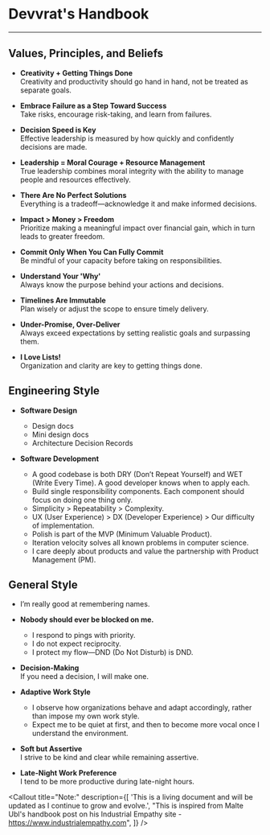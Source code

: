 # Devvrat's Handbook

---

## Values, Principles, and Beliefs

- **Creativity + Getting Things Done**  
  Creativity and productivity should go hand in hand, not be treated as separate goals.

- **Embrace Failure as a Step Toward Success**  
  Take risks, encourage risk-taking, and learn from failures.

- **Decision Speed is Key**  
  Effective leadership is measured by how quickly and confidently decisions are made.

- **Leadership = Moral Courage + Resource Management**  
  True leadership combines moral integrity with the ability to manage people and resources effectively.

- **There Are No Perfect Solutions**  
  Everything is a tradeoff—acknowledge it and make informed decisions.

- **Impact > Money > Freedom**  
  Prioritize making a meaningful impact over financial gain, which in turn leads to greater freedom.

- **Commit Only When You Can Fully Commit**  
  Be mindful of your capacity before taking on responsibilities.

- **Understand Your 'Why'**  
  Always know the purpose behind your actions and decisions.

- **Timelines Are Immutable**  
  Plan wisely or adjust the scope to ensure timely delivery.

- **Under-Promise, Over-Deliver**  
  Always exceed expectations by setting realistic goals and surpassing them.

- **I Love Lists!**  
  Organization and clarity are key to getting things done.

## Engineering Style

- **Software Design**

  - Design docs
  - Mini design docs
  - Architecture Decision Records

- **Software Development**
  - A good codebase is both DRY (Don’t Repeat Yourself) and WET (Write Every Time). A good developer knows when to apply each.
  - Build single responsibility components. Each component should focus on doing one thing only.
  - Simplicity > Repeatability > Complexity.
  - UX (User Experience) > DX (Developer Experience) > Our difficulty of implementation.
  - Polish is part of the MVP (Minimum Valuable Product).
  - Iteration velocity solves all known problems in computer science.
  - I care deeply about products and value the partnership with Product Management (PM).

## General Style

- I’m really good at remembering names.

- **Nobody should ever be blocked on me.**

  - I respond to pings with priority.
  - I do not expect reciprocity.
  - I protect my flow—DND (Do Not Disturb) is DND.

- **Decision-Making**  
  If you need a decision, I will make one.

- **Adaptive Work Style**

  - I observe how organizations behave and adapt accordingly, rather than impose my own work style.
  - Expect me to be quiet at first, and then to become more vocal once I understand the environment.

- **Soft but Assertive**  
  I strive to be kind and clear while remaining assertive.

- **Late-Night Work Preference**  
  I tend to be more productive during late-night hours.


<Callout
  title="Note:"
  description={[
    'This is a living document and will be updated as I continue to grow and evolve.',
    "This is inspired from Malte Ubl's handbook post on his Industrial Empathy site - https://www.industrialempathy.com",
  ]}
/>
